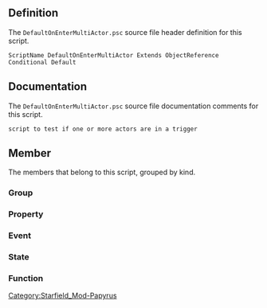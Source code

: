 {{Script_Object_Summary
| title = DefaultOnEnterMultiActor
| name = [[SFM:Script-DefaultOnEnterMultiActor|DefaultOnEnterMultiActor]]
| extends = [[SFM:Script-ObjectReference|ObjectReference]] → [[SFM:Script-Form|Form]] → [[SFM:Script-ScriptObject|ScriptObject]]
| flags = Conditional, Default
}}


== Definition ==
The <code>DefaultOnEnterMultiActor.psc</code> source file header definition for this script.

<source lang="papyrus">
ScriptName DefaultOnEnterMultiActor Extends ObjectReference Conditional Default
</source>


== Documentation ==
The <code>DefaultOnEnterMultiActor.psc</code> source file documentation comments for this script.

<source>
script to test if one or more actors are in a trigger
</source>


== Member ==
The members that belong to this script, grouped by kind.

=== Group ===
{{Script_Object_Member_Summary
| title = Required_Properties
| script = [[SFM:Script-DefaultOnEnterMultiActor|DefaultOnEnterMultiActor]]
| name = [[SFM:Script-DefaultOnEnterMultiActor/Required_Properties|Required_Properties]]
| kind = Group
}}

{{Script_Object_Member_Summary
| title = Debug_Properties
| script = [[SFM:Script-DefaultOnEnterMultiActor|DefaultOnEnterMultiActor]]
| name = [[SFM:Script-DefaultOnEnterMultiActor/Debug_Properties|Debug_Properties]]
| kind = Group
}}

=== Property ===
{{Script_Object_Member_Summary
| title = BAllTargetsInTrigger
| script = [[SFM:Script-DefaultOnEnterMultiActor|DefaultOnEnterMultiActor]]
| name = [[SFM:Script-DefaultOnEnterMultiActor/BAllTargetsInTrigger|BAllTargetsInTrigger]]
| kind = Property
| flags = Auto Conditional Hidden
| returns = bool
| parameters = false
| documentation = true when all targets are in trigger
}}

=== Event ===
{{Script_Object_Member_Summary
| title = OnInit
| script = [[SFM:Script-DefaultOnEnterMultiActor|DefaultOnEnterMultiActor]]
| name = [[SFM:Script-DefaultOnEnterMultiActor/OnInit|OnInit]]
| kind = Event
}}

=== State ===
{{Script_Object_Member_Summary
| title = Waiting
| script = [[SFM:Script-DefaultOnEnterMultiActor|DefaultOnEnterMultiActor]]
| name = [[SFM:Script-DefaultOnEnterMultiActor/Waiting|Waiting]]
| kind = State
}}

=== Function ===
{{Script_Object_Member_Summary
| title = ModTargetCount
| script = [[SFM:Script-DefaultOnEnterMultiActor|DefaultOnEnterMultiActor]]
| name = [[SFM:Script-DefaultOnEnterMultiActor/ModTargetCount|ModTargetCount]]
| kind = Function
| parameters = int modValue
}}

{{Script_Object_Member_Summary
| title = CheckTriggerRef
| script = [[SFM:Script-DefaultOnEnterMultiActor|DefaultOnEnterMultiActor]]
| name = [[SFM:Script-DefaultOnEnterMultiActor/CheckTriggerRef|CheckTriggerRef]]
| kind = Function
| returns = bool
| parameters = ObjectReference triggerRef
}}

{{Script_Object_Member_Summary
| title = TriggerMe
| script = [[SFM:Script-DefaultOnEnterMultiActor|DefaultOnEnterMultiActor]]
| name = [[SFM:Script-DefaultOnEnterMultiActor/TriggerMe|TriggerMe]]
| kind = Function
| documentation = what happens when all my targets are in the trigger?
}}


[[Category:Starfield_Mod-Papyrus]]
